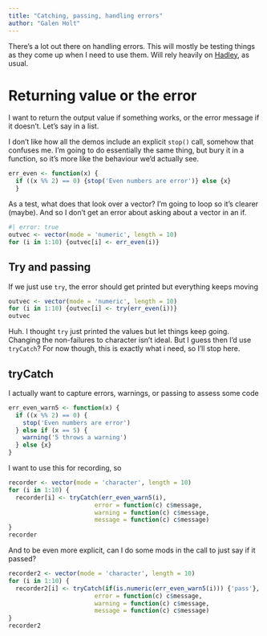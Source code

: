 ```yaml
---
title: "Catching, passing, handling errors"
author: "Galen Holt"
---
```


There's a lot out there on handling errors. This will mostly be testing things as they come up when I need to use them. Will rely heavily on [Hadley](http://adv-r.had.co.nz/Exceptions-Debugging.html), as usual.

# Returning value or the error

I want to return the output value if something works, or the error message if it doesn't. Let's say in a list.

I don't like how all the demos include an explicit `stop()` call, somehow that confuses me. I'm going to do essentially the same thing, but bury it in a function, so it's more like the behaviour we'd actually see.

```r
err_even <- function(x) {
  if ((x %% 2) == 0) {stop('Even numbers are error')} else {x}
  }
```

As a test, what does that look over a vector? I'm going to loop so it's clearer (maybe). And so I don't get an error about asking about a vector in an if.

```r
#| error: true
outvec <- vector(mode = 'numeric', length = 10)
for (i in 1:10) {outvec[i] <- err_even(i)}

```

## Try and passing

If we just use `try`, the error should get printed but everything keeps moving

```r

outvec <- vector(mode = 'numeric', length = 10)
for (i in 1:10) {outvec[i] <- try(err_even(i))}
outvec
```

Huh. I thought `try` just printed the values but let things keep going. Changing the non-failures to character isn't ideal. But I guess then I'd use `tryCatch`? For now though, this is exactly what i need, so I'll stop here.

## tryCatch

I actually want to capture errors, warnings, or passing to assess some code

```r
err_even_warn5 <- function(x) {
  if ((x %% 2) == 0) {
    stop('Even numbers are error')
  } else if (x == 5) {
    warning('5 throws a warning')
  } else {x}
}
```

I want to use this for recording, so

```r
recorder <- vector(mode = 'character', length = 10)
for (i in 1:10) {
  recorder[i] <- tryCatch(err_even_warn5(i),
                        error = function(c) c$message,
                        warning = function(c) c$message,
                        message = function(c) c$message)
}
recorder
```

And to be even more explicit, can I do some mods in the call to just say if it passed?

```r
recorder2 <- vector(mode = 'character', length = 10)
for (i in 1:10) {
  recorder2[i] <- tryCatch(if(is.numeric(err_even_warn5(i))) {'pass'},
                        error = function(c) c$message,
                        warning = function(c) c$message,
                        message = function(c) c$message)
}
recorder2
```
